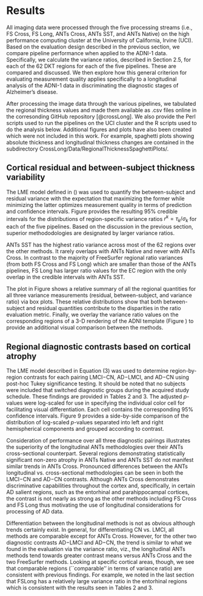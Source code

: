 
# Results

All imaging data were processed through the five processing streams
(i.e., FS Cross, FS Long, ANTs Cross, ANTs SST, and ANTs Native)
on the high performance computing cluster  at the University of California,
Irvine (UCI).  Based on the evaluation design described in the previous section,
we compare pipeline performance when applied to the ADNI-1 data.
Specifically, we calculate the variance ratios, described in Section 2.5,
for each of the 62 DKT regions for each of the five pipelines.  These are
compared and discussed.  We then explore how this general criterion for
evaluating measurement quality applies specifically to a longitudinal analysis of
the ADNI-1 data in discriminating the diagnostic stages of Alzheimer’s disease.

After processing the image data through the various pipelines, we tabulated
the regional thickness values and made them available as .csv
files online in the corresonding GitHub repository [@crossLong].
We also provide the Perl scripts used to run the pipelines on the UCI cluster
and the R scripts used to do the analysis below.  Additional figures and plots
have also been created which were not included in this work.  For example,
spaghetti plots showing absolute thickness and longitudinal thickness changes are
contained in the
subdirectory CrossLong/Data/RegionalThicknessSpaghettiPlots/.

## Cortical residual and between-subject thickness variability

\begin{figure}[ht!]
\centering
\includegraphics[width=\textwidth]{Figure6.pdf}
\caption{95\% credible intervals of the region-specific variance ratios
$r^k=\tau_k/\sigma_k$ are presented for each processing method.  The ANTs
SST method dominates the others across the majority of
regions---its point estimates (posterior medians) are greater than those of the other
processing methods except for the left and right EC values in
FreeSurfer Long (although there is significant overlap in the credible intervals
in those regions).
These results also suggest that longitudinal processing is to be
preferred for both packages.}
\label{fig:ratios}
\end{figure}

The LME model defined in (\ref{eq::lme1}) was used to quantify the between-subject
and residual variance with the expectation that maximizing the former while minimizing
the latter optimizes measurement quality in terms of prediction and confidence intervals.
Figure \ref{fig:ratios} provides the resulting 95\% credible intervals
for the distributions of region-specific variance ratios $r^k = \tau_k / \sigma_k$
for each of the five pipelines.  Based on the discussion in the previous section,
superior methododologies are designated by larger variance ratios.

\begin{figure}[!h]
\centering
\includegraphics[width=\textwidth]{Figure7.pdf}
\caption{Box plots showing the distribution of the residual variability,
between subject variability, and ratio of the between-subject variability and
residual variability for each of the 62 DKT regions.  Note that the
``better'' measurement maximizes this latter ratio.}
\label{fig:variance_boxplots}
\end{figure}

ANTs SST has the highest ratio variance across most of the 62 regions over the
other methods.  It rarely overlaps with ANTs Native and never with
ANTs Cross.  In contrast to the majority of FreeSurfer regional ratio variances (from
both FS Cross and FS Long) which are smaller than those of the ANTs pipelines,
FS Long has larger ratio values for the EC region with the only overlap in the
credible intervals with ANTs SST.

\begin{figure}[!h]
\centering
\includegraphics[width=\textwidth]{Figure8.pdf}
\caption{3-D volumetric rendering of the regional variance ratio values on the generated ADNI template.
The higher variance ratios indicate greater between-subject to residual variability.}
\label{fig:brain_variance}
\end{figure}

The plot in
Figure \ref{fig:variance_boxplots} shows a relative summary of all the regional quantities
for all three variance measurements (residual, between-subject, and variance
ratio) via box plots.  These relative distributions show
that both between-subject and residual quantities contribute to the disparities
in the ratio evaluation metric.  Finally, we overlay the variance ratio values on the
corresponding regions of a 3-D rendering of the ADNI template (Figure \ref{fig:brain_variance})
to provide an additional visual comparison between the methods.

## Regional diagnostic contrasts based on cortical atrophy

\input{leftAovTable2.tex}

\input{rightAovTable2.tex}

\begin{figure}[ht!]
\centering
\includegraphics[width=1.0\textwidth]{Figure9.pdf}
\caption{
Log-scaled $p$-values summarizing Tables 2 and 3 demonstrating performance differences
across cross-sectional and longitudinal pipelines for the three diagnostic contrasts.
}
\label{fig:logpvalues}
\end{figure}

The LME model described in Equation (3) was used to determine region-by-region contrasts
for each pairing LMCI$-$CN, AD$-$LMCI, and AD$-$CN using post-hoc Tukey
significance testing.  It should be noted that
no subjects were included that switched diagnostic groups during the acquired study
schedule.  These findings are provided in Tables 2 and 3.
The adjusted $p$-values were log-scaled for use in specifying the individual color
cell for facilitating visual differentiation.  Each cell contains the corresponding
95\% confidence intervals.  Figure 9 provides a side-by-side comparison of the
distribution of log-scaled $p$-values separated into left and right hemispherical
components and grouped according to contrast.


Consideration of performance over all three diagnostic pairings illustrates the superiority
of the longitudinal ANTs methodologies over their ANTs cross-sectional counterpart.  Several
regions demonstrating statistically significant non-zero atrophy in ANTs Native and ANTs SST
do not manifest similar trends in ANTs Cross.  Pronounced
differences between the ANTs longitudinal vs. cross-sectional methodologies can be seen in
both the LMCI$-$CN and AD$-$CN contrasts.  Although ANTs Cross demonstrates discriminative
capabilities throughout the cortex and, specifically, in certain AD salient regions, such
as the entorhinal and parahippocampal cortices, the contrast is not nearly as strong as the
other methods including FS Cross and FS Long thus motivating the use of longitudinal considerations
for processing of AD data.

Differentiation between the longitudinal methods is not as obvious although trends certainly
exist.  In general, for differentiating CN vs. LMCI, all methods are comparable except for
ANTs Cross.  However, for the other two diagnostic contrasts AD$-$LMCI and AD$-$CN, the
trend is similar to what we found in the evaluation via the variance ratio, viz., the
longitudinal ANTs methods tend towards greater contrast means versus ANTs Cross and the
two FreeSurfer methods.  Looking at specific cortical areas, though, we see that comparable
regions (``comparable'' in terms of variance ratio) are consistent with previous findings.
For example, we noted in the last section that FSLong has a relatively large variance ratio
in the entorhinal regions which is consistent with the results seen in Tables 2 and 3.













